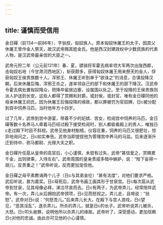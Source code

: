 ```yaml
---
---
---
```

title: 谨慎而受信用
---



金日磾（前134—前86年），字翁叔，匈奴族人。原本匈奴休屠王的太子，因其父休屠王曾作金人祭天，故汉武帝赐其姓金氏。他是西汉封建政权中少数民族的代表人物，是汉武帝最亲信的大臣之一。

武帝元狩二年（公元前121年）春、夏，骠骑将军霍去病率领大军两次出陇西郡，击匈奴右地（今甘肃河西地区），斩获颇多，获得匈奴休屠王用来祭天的金人，俘获匈奴王侯贵族数十人。浑邪王、休屠王听到单于“欲诛之”的消息，合谋投降汉朝，后来休屠后悔，浑邪王杀之，遂率领自己的部下和休屠王的部下降汉。汉武帝令霍去病处置匈奴降众，把降卒留居边塞，设属国以处之。至于投降的王侯贵族则派人护送到长安。这些人都得了赏赐和封爵，或封侯，或封官，唯有金日磾同他的母亲休屠王阏氏，因为休屠王后悔投降的缘故，都以罪被罚为官奴婢，日c被分配到宫中饲养马匹。当时他年方十四岁。

过了几年，武帝到宫中游宴，带着不少的妃嫔、宫女，检阅宫中饲养的马匹。金日磾等数十名养马人牵着马匹经过殿下接受检阅时，别人都偷看殿上的贵人，唯独日c走过殿下时目不斜视。武帝见他身材魁梧，仪容庄重，饲养的马匹又很肥壮，惊异地询问之，日c如实奉告。武帝当即提拔他为管理宫中养马的马监。后来逐渐升迁到侍中、驸马都尉、光禄大夫之职。

金日磾升任扈从皇帝的高官后，小心谨慎，未尝有过失，武帝“甚信爱之，赏赐累千金，出则骖乘，入侍左右”。武帝周围的皇亲贵戚多暗中嫉妒，说：“陛下妄得一胡儿，反贵重之！”武帝听说，反而更加宠信他。

金日磾之母平素教诲两个儿子（日c与其弟金伦）“甚有法度”，对他们要求严格。武后听说，甚为嘉奖。日c母死后，武帝令画工画其形于甘泉宫。日c每次扈从武帝到甘泉，见其母像必拜，涕泣尽哀而去。日c有两子，为武帝弄儿，经常陪伴武帝。有一次，弄儿从后拥抱武帝颈项，日c见而怒视之。弄儿走，且啼说：“翁怒”。武帝对日c说：“何怒吾儿。”后来弄儿长大，在殿下与宫人游戏，日c望见，“恶其淫乱”，遂杀弄儿。所杀的弄儿，就是日c的长子。武帝听说弄儿被杀，大怒。日c叩头谢罪，说明他所以杀弄儿的缘故。武帝听了，深受感动，更加信赖日c对他的忠诚。由此亦可见他的小心谨慎。